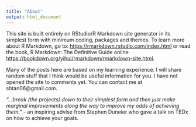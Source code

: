```yaml
---
title: "About"
output: html_document
---
```


This site is built entirely on RStudio/R Markdown site generator in its simplest form with minimum coding, packages and themes. To learn more about R Markdown, go to: <https://rmarkdown.rstudio.com/index.html> or read the book, R Markdown: The Definitive Guide online <https://bookdown.org/yihui/rmarkdown/rmarkdown-site.html>.

Many of the posts here are based on my learning experience. I will share random stuff that I think would be useful information for you. I have not opened the site to comments yet. You can contact me at shtan06@gmail.com.

 *"...break (the projects) down to their simplest form and then just make marginal improvements along the way to improve my odds of achieving them."*
 - an inspiring advise from Stephen Duneier who gave a talk on TEDx on how to achieve your goals.